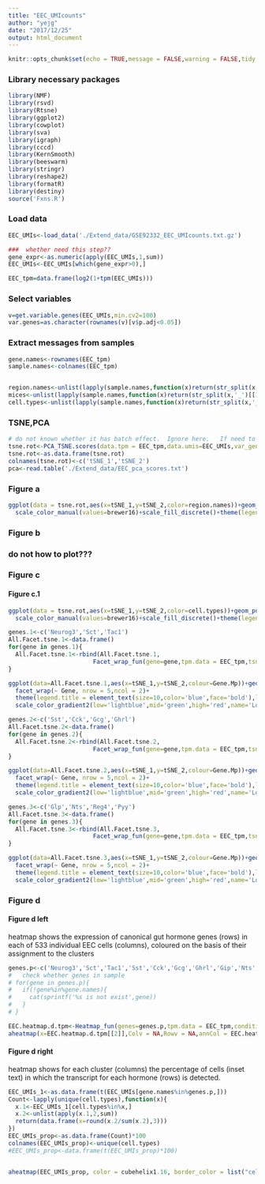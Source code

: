 ```yaml
---
title: "EEC_UMIcounts"
author: "yejg"
date: "2017/12/25"
output: html_document
---
```


```r
knitr::opts_chunk$set(echo = TRUE,message = FALSE,warning = FALSE,tidy = TRUE)
```

###  Library  necessary packages
```r
library(NMF)
library(rsvd)
library(Rtsne)
library(ggplot2)
library(cowplot)
library(sva)
library(igraph)
library(cccd)
library(KernSmooth)
library(beeswarm)
library(stringr)
library(reshape2)
library(formatR)
library(destiny)
source('Fxns.R')
```

###  Load data
```r
EEC_UMIs<-load_data('./Extend_data/GSE92332_EEC_UMIcounts.txt.gz')

###  whether need this step??
gene_expr<-as.numeric(apply(EEC_UMIs,1,sum))
EEC_UMIs<-EEC_UMIs[which(gene_expr>0),]

EEC_tpm=data.frame(log2(1+tpm(EEC_UMIs)))
```

###  Select variables
```r
v=get.variable.genes(EEC_UMIs,min.cv2=100)
var.genes=as.character(rownames(v)[v$p.adj<0.05])
```

### Extract messages from samples
```r
gene.names<-rownames(EEC_tpm)
sample.names<-colnames(EEC_tpm)


region.names<-unlist(lapply(sample.names,function(x)return(str_split(x,'_')[[1]][3])))
mices<-unlist(lapply(sample.names,function(x)return(str_split(x,'_')[[1]][2])))
cell.types<-unlist(lapply(sample.names,function(x)return(str_split(x,'_')[[1]][4])))
```

###   TSNE,PCA
```r
# do not known whether it has batch effect.  Ignore here.   If need to be checked,and will do it
tsne.rot<-PCA_TSNE.scores(data.tpm = EEC_tpm,data.umis=EEC_UMIs,var_genes = var.genes,data_name = './Extend_data/EEC',is.var.genes = TRUE)
tsne.rot<-as.data.frame(tsne.rot)
colnames(tsne.rot)<-c('tSNE_1','tSNE_2')
pca<-read.table('./Extend_data/EEC_pca_scores.txt')
```

###  Figure a
```r
ggplot(data = tsne.rot,aes(x=tSNE_1,y=tSNE_2,color=region.names))+geom_point()+
  scale_color_manual(values=brewer16)+scale_fill_discrete()+theme(legend.title=element_blank())+ggtitle('Regions')

```

### Figure b  
### do not how to plot???

###  Figure c
####  Figure c.1
```r
ggplot(data = tsne.rot,aes(x=tSNE_1,y=tSNE_2,color=cell.types))+geom_point()+
  scale_color_manual(values=brewer16)+scale_fill_discrete()+theme(legend.title=element_blank())+ggtitle('Cells Type')

```

```r
genes.1<-c('Neurog3','Sct','Tac1')
All.Facet.tsne.1<-data.frame()
for(gene in genes.1){
  All.Facet.tsne.1<-rbind(All.Facet.tsne.1,
                        Facet_wrap_fun(gene=gene,tpm.data = EEC_tpm,tsne.data = tsne.rot,condition = unique(cell.types),all.condition = cell.types))
}

ggplot(data=All.Facet.tsne.1,aes(x=tSNE_1,y=tSNE_2,colour=Gene.Mp))+geom_point()+
  facet_wrap(~ Gene, nrow = 5,ncol = 2)+
  theme(legend.title = element_text(size=10,color='blue',face='bold'),legend.position = 'right')+
  scale_color_gradient2(low='lightblue',mid='green',high='red',name='Log2\nTPM+1')

```

```r
genes.2<-c('Sst','Cck','Gcg','Ghrl')
All.Facet.tsne.2<-data.frame()
for(gene in genes.2){
  All.Facet.tsne.2<-rbind(All.Facet.tsne.2,
                        Facet_wrap_fun(gene=gene,tpm.data = EEC_tpm,tsne.data = tsne.rot,condition = unique(cell.types),all.condition = cell.types))
}

ggplot(data=All.Facet.tsne.2,aes(x=tSNE_1,y=tSNE_2,colour=Gene.Mp))+geom_point()+
  facet_wrap(~ Gene, nrow = 5,ncol = 2)+
  theme(legend.title = element_text(size=10,color='blue',face='bold'),legend.position = 'right')+
  scale_color_gradient2(low='lightblue',mid='green',high='red',name='Log2\nTPM+1')
```

```r
genes.3<-c('Glp','Nts','Reg4','Pyy')
All.Facet.tsne.3<-data.frame()
for(gene in genes.3){
  All.Facet.tsne.3<-rbind(All.Facet.tsne.3,
                        Facet_wrap_fun(gene=gene,tpm.data = EEC_tpm,tsne.data = tsne.rot,condition = unique(cell.types),all.condition = cell.types))
}

ggplot(data=All.Facet.tsne.3,aes(x=tSNE_1,y=tSNE_2,colour=Gene.Mp))+geom_point()+
  facet_wrap(~ Gene, nrow = 5,ncol = 2)+
  theme(legend.title = element_text(size=10,color='blue',face='bold'),legend.position = 'right')+
  scale_color_gradient2(low='lightblue',mid='green',high='red',name='Log2\nTPM+1')
```

###  Figure d

####  Figure d left
heatmap shows the expression of canonical gut hormone genes (rows) in each of 533 individual EEC cells (columns), coloured on the basis of their assignment to the clusters
```r
genes.p<-c('Neurog3','Sct','Tac1','Sst','Cck','Gcg','Ghrl','Gip','Nts','Reg4','Pyy')
#   check whether genes in sample
# for(gene in genes.p){
#   if(!gene%in%gene.names){
#     cat(sprintf('%s is not exist',gene))
#   }
# }

EEC.heatmap.d.tpm<-Heatmap_fun(genes=genes.p,tpm.data = EEC_tpm,condition = unique(cell.types),all.condition = cell.types)
aheatmap(x=EEC.heatmap.d.tpm[[2]],Colv = NA,Rowv = NA,annCol = EEC.heatmap.d.tpm[[1]])
```

####  Figure d right
heatmap shows for each cluster (columns) the percentage of cells (inset text) in which the
transcript for each hormone (rows) is detected.
```r
EEC_UMIs_1<-as.data.frame(t(EEC_UMIs[gene.names%in%genes.p,]))
Count<-lapply(unique(cell.types),function(x){
  x.1<-EEC_UMIs_1[cell.types%in%x,]
  x.2<-unlist(apply(x.1,2,sum))
  return(data.frame(x=round(x.2/sum(x.2),3)))
})
EEC_UMIs_prop<-as.data.frame(Count)*100
colnames(EEC_UMIs_prop)<-unique(cell.types)
#EEC_UMIs_prop<-data.frame(t(EEC_UMIs_prop)*100)


aheatmap(EEC_UMIs_prop, color = cubehelix1.16, border_color = list("cell"="white"), txt=EEC_UMIs_prop, Colv = NA, Rowv = NA )

```

